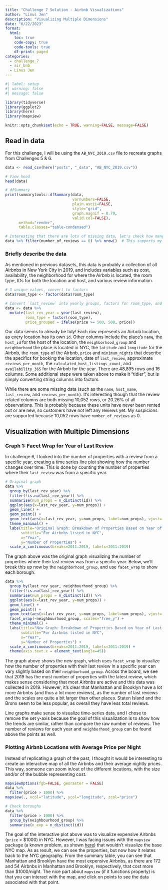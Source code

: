 ```yaml
---
title: "Challenge 7 Solution - Airbnb Visualizations"
author: "Linus Jen"
description: "Visualizing Multiple Dimensions"
date: "6/22/2023"
format:
  html:
    toc: true
    code-copy: true
    code-tools: true
    df-print: paged
categories:
  - challenge_7
  - air_bnb
  - Linus Jen
---
```


```r
#| label: setup
#| warning: false
#| message: false

library(tidyverse)
library(ggplot2)
library(here)
library(mapview)

knitr::opts_chunk$set(echo = TRUE, warning=FALSE, message=FALSE)
```

## Read in data

For this challenge, I will be using the `AB_NYC_2019.csv` file to recreate graphs from Challenges 5 & 6.

```r
data <- read_csv(here("posts", "_data", "AB_NYC_2019.csv"))

# View head
head(data)

# dfSummary
print(summarytools::dfSummary(data,
                              varnumbers=FALSE,
                              plain.ascii=FALSE,
                              style="grid",
                              graph.magnif = 0.70,
                              valid.col=FALSE),
      method="render",
      table.classes="table-condensed")

# Interesting that there are lots of missing data, let's check how many units have no reviews
data %>% filter(number_of_reviews == 0) %>% nrow()  # This supports my previous hyptheses
```

### Briefly describe the data

As mentioned in previous datasets, this data is probably a collection of all Airbnbs in New York City in 2019, and includes variables such as cost, availability, the neighborhood for where the Airbnb is located, the room type, IDs for both the location and host, and various review information.


```r
# 3 unique values, convert to factors
data$room_type <- factor(data$room_type)

# Convert `last_review` into yearly groups, factors for room_type, and change price to be 
data <- data %>%
  mutate(last_rev_year = year(last_review),
         room_type = factor(room_type),
         price_grouped = ifelse(price >= 500, 500, price))
```

Our data seems to already be tidy! Each row represents an Airbnb location, as every location has its own `id`. Other columns include the place’s `name`, the `host_id` for the host of the location, the `neighborhood_group` and `neighborhood` the place is located in NYC, the `latitude` and `longitude` for the Airbnb, the `room_type` of the Airbnb, `price` and `minimum_nights` that describe the specifics for booking the location, date of `last_review`, approximate `reviews_per_month`, the `calculated_host_listings_count`, and `availability_365` for the Airbnb for the year. There are 48,895 rows and 16 columns. Some additional steps were taken above to make it "tidier", but is simply converting string columns into factors.

While there are some missing data (such as the `name`, `host_name`, `last_review`, and `reviews_per_month`). It’s interesting though that the review related columns are both missing 10,052 rows, or 20.26% of all observations. This is probably because these units have never been rented out or are new, so customers have not left any reviews yet. My suspicions are supported because 10,052 rows have `number_of_reviews` as 0.

## Visualization with Multiple Dimensions

### Graph 1: Facet Wrap for Year of Last Review

In challenge 6, I looked into the number of properties with a review from a specific year, creating a time series line plot showing how the number changes over time. This is done by counting the number of properties where their `last_review` was from a specific year.

```r
# Original graph
data %>%
  group_by(last_rev_year) %>%
  filter(!is.na(last_rev_year)) %>%
  summarise(num_props = n_distinct(id)) %>%
  ggplot(aes(x=last_rev_year, y=num_props)) +
  geom_line() +
  geom_point() +
  geom_text(aes(x=last_rev_year, y=num_props, label=num_props), vjust=-0.5) +
  theme_minimal() +
  labs(title="Original Graph: Breakdown of Properties Based on Year of Last Review",
       subtitle="For Airbnbs listed in NYC",
       x="Year",
       y="Number of Properties") +
  scale_x_continuous(breaks=2011:2019, labels=2011:2019)
```

The graph above was the original graph visualizing the number of properties where their last review was from a specific year. Below, we'll break this up now by the `neighborhood_group`, and use `facet_wrap` to show each borough.

```r
data %>%
  group_by(last_rev_year, neighbourhood_group) %>%
  filter(!is.na(last_rev_year)) %>%
  summarise(num_props = n_distinct(id)) %>%
  ggplot(aes(x=last_rev_year, y=num_props)) +
  geom_line() +
  geom_point() +
  geom_text(aes(x=last_rev_year, y=num_props, label=num_props), vjust=-0.5) +
  facet_wrap(~neighbourhood_group, scales="free_y") +
  theme_minimal() +
  labs(title="New Graph: Breakdown of Properties Based on Year of Last Review and Neighborhood Group",
       subtitle="For Airbnbs listed in NYC",
       x="Year",
       y="Number of Properties") +
  scale_x_continuous(breaks=2011:2019, labels=2011:2019) +
  theme(axis.text.x = element_text(angle=45))

```

The graph above shows the new graph, which uses `facet_wrap` to visualize how the number of properties with their last review in a specific year can vary slightly based on their `neighborhood_group`. Across the board, we see that 2019 has the most number of properties with the latest review, which makes sense considering that most Airbnbs are active and this data was collected in 2019. However, it's clear that Manhattan and Brooklyn have a lot more Airbnbs (and thus a lot more reviews), as the number of last reviews and the scales are quite a bit larger than other places. Staten Island and the Bronx seem to be less popular, as overall they have less total reviews.

Line graphs make sense to visualize time-series data, and I chose to remove the set y-axis because the goal of this visualization is to show how the trends are similar, rather than compare the raw number of reviews. The number of reviews for each year and `neighborhood_group` can be found above the points as well.

### Plotting Airbnb Locations with Average Price per Night

Instead of replicating a graph of the past, I thought it would be interesting to create an interactive map of all the Airbnbs and their average nightly prices. This way, someone can zoom in/out of the different locations, with the size and/or of the bubble representing cost.

```r
mapviewOptions(fgb=FALSE, georaster = FALSE)
data %>%
  filter(price > 1000) %>%
mapview(., xcol="latitude", ycol="longitude", zcol="price")

# Check boroughs
data %>%
  filter(price > 1000) %>%
  group_by(neighbourhood_group) %>%
  summarise(n_exp = n_distinct(id))
```

The goal of the interactive plot above was to visualize expensive Airbnbs (`price` > \$1000) in NYC. However, I was facing issues with the `mapview` package (a known problem, as shown [here](https://github.com/r-spatial/mapview/issues/153)) that wouldn't visualize the base NYC map. As as result, we can see the properties, but now how it relates back to the NYC geography. From the summary table, you can see that Manhattan and Brooklyn have the most expensive Airbnbs, as there are 172 and 54 Airbnbs in Manhattan and Brooklyn, respectively, that cost more than \$1000/night. The nice part about `mapview` (if it functions properly) is that you can interact with the map, and click on points to see the data associated with that point.
